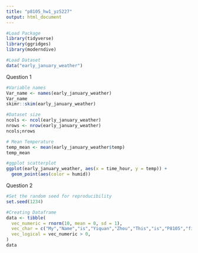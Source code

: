 ```yaml
---
title: "p8105_hw1_yz5227"
output: html_document
---
```


```r
#Load Package 
library(tidyverse)
library(ggridges)
library(moderndive)
```

```r
#Load Dataset
data("early_january_weather")
```
Question 1
```r
#Variable names
Var_name <- names(early_january_weather)
Var_name
skimr::skim(early_january_weather)
```
```r
#Dataset size
ncols <- ncol(early_january_weather)
nrows <- nrow(early_january_weather)
ncols;nrows
```

```r
# Mean Temperature
temp_mean <- mean(early_january_weather$temp)
temp_mean
```
```r
#ggplot scatterplot
ggplot(early_january_weather, aes(x = time_hour, y = temp)) + 
  geom_point(aes(color = humid))
```
Question 2
```r
#Set the random seed for reproducibility
set.seed(1234)

#Creating Dataframe
data <- tibble(
  vec_numeric = rnorm(10, mean = 0, sd = 1),
  vec_char = c("My","Name","is","Yiquan","Zhou","This","is","P8105","first","Homework"),
  vec_logical = vec_numeric > 0,
)
data


  
```

